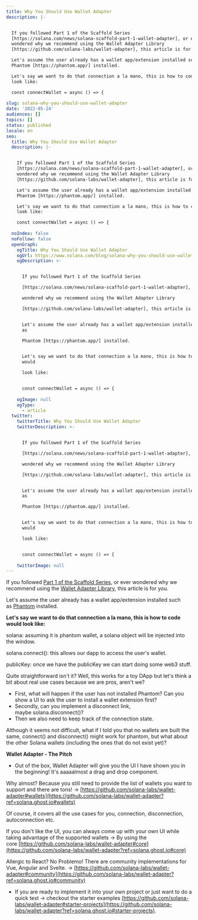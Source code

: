 ```yaml
---
title: Why You Should Use Wallet Adapter
description: |-


  If you followed Part 1 of the Scaffold Series
  [https://solana.com/news/solana-scaffold-part-1-wallet-adapter], or ever
  wondered why we recommend using the Wallet Adapter Library
  [https://github.com/solana-labs/wallet-adapter], this article is for you.

  Let's assume the user already has a wallet app/extension installed such as 
  Phantom [https://phantom.app/] installed.

  Let's say we want to do that connection a la mano, this is how to code would
  look like:

  const connectWallet = async () => {
   
slug: solana-why-you-should-use-wallet-adapter
date: '2022-05-24'
audiences: []
topics: []
status: published
locale: en
seo:
  title: Why You Should Use Wallet Adapter
  description: |-


    If you followed Part 1 of the Scaffold Series
    [https://solana.com/news/solana-scaffold-part-1-wallet-adapter], or ever
    wondered why we recommend using the Wallet Adapter Library
    [https://github.com/solana-labs/wallet-adapter], this article is for you.

    Let's assume the user already has a wallet app/extension installed such as 
    Phantom [https://phantom.app/] installed.

    Let's say we want to do that connection a la mano, this is how to code would
    look like:

    const connectWallet = async () => {
     
  noIndex: false
  noFollow: false
  openGraph:
    ogTitle: Why You Should Use Wallet Adapter
    ogUrl: https://www.solana.com/blog/solana-why-you-should-use-wallet-adapter
    ogDescription: >-


      If you followed Part 1 of the Scaffold Series

      [https://solana.com/news/solana-scaffold-part-1-wallet-adapter], or ever

      wondered why we recommend using the Wallet Adapter Library

      [https://github.com/solana-labs/wallet-adapter], this article is for you.


      Let's assume the user already has a wallet app/extension installed such
      as 

      Phantom [https://phantom.app/] installed.


      Let's say we want to do that connection a la mano, this is how to code
      would

      look like:


      const connectWallet = async () => {
       
    ogImage: null
    ogType:
      - article
  twitter:
    twitterTitle: Why You Should Use Wallet Adapter
    twitterDescription: >-


      If you followed Part 1 of the Scaffold Series

      [https://solana.com/news/solana-scaffold-part-1-wallet-adapter], or ever

      wondered why we recommend using the Wallet Adapter Library

      [https://github.com/solana-labs/wallet-adapter], this article is for you.


      Let's assume the user already has a wallet app/extension installed such
      as 

      Phantom [https://phantom.app/] installed.


      Let's say we want to do that connection a la mano, this is how to code
      would

      look like:


      const connectWallet = async () => {
       
    twitterImage: null
---
```


If you followed [Part 1 of the Scaffold Series](https://solana.com/news/solana-scaffold-part-1-wallet-adapter?ref=solana.ghost.io), or ever wondered why we recommend using the [Wallet Adapter Library](https://github.com/solana-labs/wallet-adapter?ref=solana.ghost.io), this article is for you.

Let's assume the user already has a wallet app/extension installed such as [Phantom](https://phantom.app/?ref=solana.ghost.io) installed.

**Let's say we want to do that connection a la mano, this is how to code would look like:**

solana: assuming it is phantom wallet, a solana object will be injected into the window.

solana.connect(): this allows our dapp to access the user's wallet.

publicKey: once we have the publicKey we can start doing some web3 stuff.

Quite straightforward isn't it? Well, this works for a toy DApp but let's think a bit about real use cases because we are pros, aren't we?

-   First, what will happen if the user has not installed Phantom? Can you show a UI to ask the user to install a wallet extension first?
-   Secondly, can you implement a disconnect link, maybe solana.disconnect()?
-   Then we also need to keep track of the connection state.

Although it seems not difficult, what if I told you that no wallets are built the same, connect() and disconnect() might work for phantom, but what about the other Solana wallets (including the ones that do not exist yet)?

**Wallet Adapter - The Pitch**

-   Out of the box, Wallet Adapter will give you the UI I have shown you in the beginning! It's aaaaalmost a drag and drop component.

Why almost? Because you still need to provide the list of wallets you want to support and there are tons! -> [https://github.com/solana-labs/wallet-adapter#wallets](https://github.com/solana-labs/wallet-adapter?ref=solana.ghost.io#wallets)

Of course, it covers all the use cases for you, connection, disconnection, autoconnection etc.

If you don't like the UI, you can always come up with your own UI while taking advantage of the supported wallets -> By using the core [https://github.com/solana-labs/wallet-adapter#core](https://github.com/solana-labs/wallet-adapter?ref=solana.ghost.io#core)

Allergic to React? No Problemo! There are community implementations for Vue, Angular and Svelte. -> [https://github.com/solana-labs/wallet-adapter#community](https://github.com/solana-labs/wallet-adapter?ref=solana.ghost.io#community)

-   If you are ready to implement it into your own project or just want to do a quick test -> checkout the starter examples [https://github.com/solana-labs/wallet-adapter#starter-projects](https://github.com/solana-labs/wallet-adapter?ref=solana.ghost.io#starter-projects).
